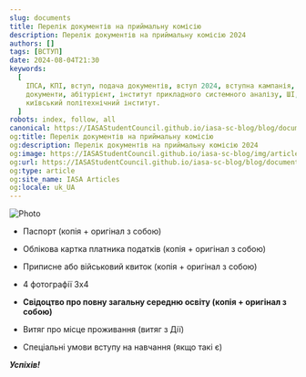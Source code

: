 ```yaml
---
slug: documents
title: Перелік документів на приймальну комісію
description: Перелік документів на приймальну комісію 2024
authors: []
tags: [ВСТУП]
date: 2024-08-04T21:30
keywords:
  [
    ІПСА, КПІ, вступ, подача документів, вступ 2024, вступна кампанія, приймальна комісія, 
    документи, абітурієнт, інститут прикладного системного аналізу, ШІ, СП, ММСА, університет, 
    київський політехнічний інститут.
  ]
robots: index, follow, all
canonical: https://IASAStudentCouncil.github.io/iasa-sc-blog/blog/documents
og:title: Перелік документів на приймальну комісію
og:description: Перелік документів на приймальну комісію 2024
og:image: https://IASAStudentCouncil.github.io/iasa-sc-blog/img/article_logos/documents_logo.png
og:url: https://IASAStudentCouncil.github.io/iasa-sc-blog/blog/documents
og:type: article
og:site_name: IASA Articles
og:locale: uk_UA
---
```


![Photo](./photo.png)

<!--truncate-->

+ Паспорт (копія + оригінал з собою)

+ Облікова картка платника податків (копія + оригінал з собою)

+ Приписне або військовий квиток (копія + оригінал з собою)

+ 4 фотографії 3х4

+ **Свідоцтво про повну загальну середню освіту (копія + оригінал з собою)**

+ Витяг про місце проживання (витяг з Дії)

+ Спеціальні умови вступу на навчання (якщо такі є)


***Успіхів!***

